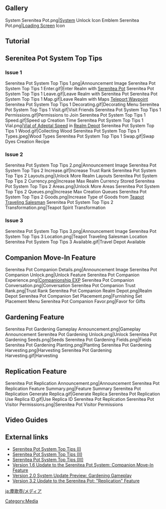 {{DISPLAYTITLE:Serenitea Pot Gallery}}
{{SereniteaPotTabs}}
==Gallery==
<gallery>
System Serenitea Pot.png|[[Game Systems|System]] Unlock Icon
Emblem Serenitea Pot.png|[[Loading Screen]] Icon
</gallery>

==Tutorial==
{{Transclude|Tutorial/Serenitea Pot}}

==Serenitea Pot System Top Tips==
===Issue 1===
<gallery>
Serenitea Pot System Top Tips 1.png|Announcement Image
Serenitea Pot System Top Tips 1 Enter.gif|Enter Realm with [[Serenitea Pot]]
Serenitea Pot System Top Tips 1 Leave.gif|Leave Realm with Serenitea Pot
Serenitea Pot System Top Tips 1 Map.gif|Leave Realm with Maps [[Teleport Waypoint]]
Serenitea Pot System Top Tips 1 Decorating.gif|Decorating Menu
Serenitea Pot System Top Tips 1 Visit.gif|Visit Friends
Serenitea Pot System Top Tips 1 Permissions.gif|Permissions to Join
Serenitea Pot System Top Tips 1 Speed.gif|Speed up Creation Time
Serenitea Pot System Top Tips 1 Vial.png|[[Vial of Adeptal Speed]] in [[Realm Depot]]
Serenitea Pot System Top Tips 1 Wood.gif|Collecting Wood
Serenitea Pot System Top Tips 1 Types.jpeg|Wood Types
Serenitea Pot System Top Tips 1 Swap.gif|Swap Dyes Creation Recipe
</gallery>

===Issue 2===
<gallery>
Serenitea Pot System Top Tips 2.png|Announcement Image
Serenitea Pot System Top Tips 2 Increase.gif|Increase Trust Rank
Serenitea Pot System Top Tips 2 Layouts.png|Unlock More Realm Layouts
Serenitea Pot System Top Tips 2 Currency.png|Increase Max Realm Currency Stored
Serenitea Pot System Top Tips 2 Areas.png|Unlock More Areas
Serenitea Pot System Top Tips 2 Queues.png|Increase Max Creation Queues
Serenitea Pot System Top Tips 2 Goods.png|Increase Type of Goods from [[Teapot Traveling Salesman]]
Serenitea Pot System Top Tips 2 Transformation.png|Teapot Spirit Transformation
</gallery>

===Issue 3===
<gallery>
Serenitea Pot System Top Tips 3.png|Announcement Image
Serenitea Pot System Top Tips 3 Location.png|Teapot Traveling Salesman Location
Serenitea Pot System Top Tips 3 Available.gif|Travel Depot Available
</gallery>

==Companion Move-In Feature==
<gallery>
Serenitea Pot Companion Details.png|Announcement Image
Serenitea Pot Companion Unlock.png|Unlock Feature
Serenitea Pot Companion Experience.png|[[Companionship EXP]]
Serenitea Pot Companion Conversation.png|Conversation
Serenitea Pot Companion Trust Rank.png|Trust Rank
Serenitea Pot Companion Realm Depot.png|Realm Depot
Serenitea Pot Companion Set Placement.png|Furnishing Set Placement Menu
Serenitea Pot Companion Favor.png|Favor for Gifts
</gallery>

==Gardening Feature==
{{Main|Gardening}}
<gallery>
Serenitea Pot Gardening Gameplay Announcement.png|Gameplay Announcement
Serenitea Pot Gardening Unlock.png|Unlock
Serenitea Pot Gardening Seeds.png|Seeds
Serenitea Pot Gardening Fields.png|Fields
Serenitea Pot Gardening Planting.png|Planting
Serenitea Pot Gardening Harvesting.png|Harvesting
Serenitea Pot Gardening Harvesting.gif|Harvesting
</gallery>

==Replication Feature==
{{Main|Replication}}
<gallery hideaddbutton="true" >
Serenitea Pot Replication Announcement.png|Announcement
Serenitea Pot Replication Feature Summary.png|Feature Summary
Serenitea Pot Replication Generate Replica.gif|Generate Replica
Serenitea Pot Replication Use Replica ID.gif|Use Replica ID
Serenitea Pot Replication Serenitea Pot Visitor Permissions.png|Serenitea Pot Visitor Permissions
</gallery>

==Video Guides==
{{EVT
|video1   = https://youtu.be/EuqtEUoTUMQ
|caption1 = Wood Farm Guide
}}

==External links==
* [https://www.hoyolab.com/article/328852 Serenitea Pot System Top Tips (I)]
* [https://www.hoyolab.com/article/339768 Serenitea Pot System Top Tips (II)]
* [https://www.hoyolab.com/article/341035 Serenitea Pot System Top Tips (III)]
* [https://genshin.hoyoverse.com/en/news/detail/13167 Version 1.6 Update to the Serenitea Pot System: Companion Move-In Feature]
* [https://www.hoyolab.com/article/546631 Version 2.0 System Update Preview: Gardening Gameplay]
* [https://www.hoyolab.com/article/13086521 Version 3.2 Update to the Serenitea Pot: "Replication" Feature]

[[Category:Media]]

[[ja:塵歌壺/メディア]]